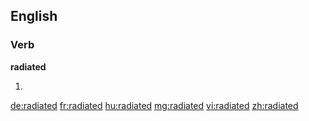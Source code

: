 ==English==

===Verb===
'''radiated'''

# {{past of|[[radiate]]}}

[[de:radiated]]
[[fr:radiated]]
[[hu:radiated]]
[[mg:radiated]]
[[vi:radiated]]
[[zh:radiated]]